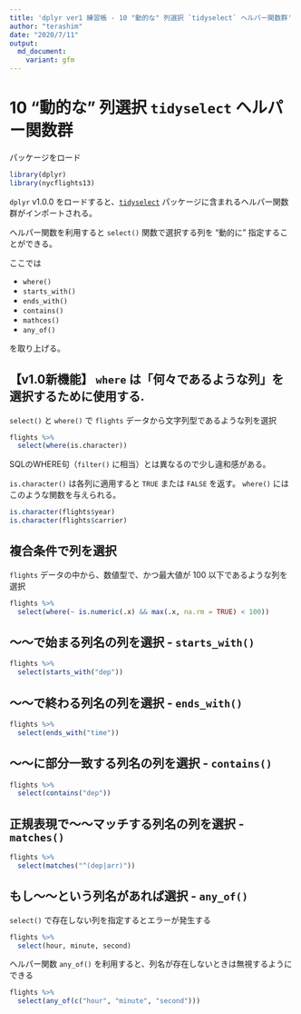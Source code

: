 ```yaml
---
title: 'dplyr ver1 練習帳 - 10 "動的な" 列選択 `tidyselect` ヘルパー関数群'
author: "terashim"
date: "2020/7/11"
output:
  md_document:
    variant: gfm
---
```


# 10 "動的な" 列選択 `tidyselect` ヘルパー関数群

パッケージをロード

```r
library(dplyr)
library(nycflights13)
```


`dplyr` v1.0.0 をロードすると、[`tidyselect`](https://tidyselect.r-lib.org/) パッケージに含まれるヘルパー関数群がインポートされる。

ヘルパー関数を利用すると `select()` 関数で選択する列を "動的に" 指定することができる。

ここでは

- `where()`
- `starts_with()`
- `ends_with()`
- `contains()`
- `mathces()`
- `any_of()`

を取り上げる。


## 【v1.0新機能】 `where` は「何々であるような列」を選択するために使用する.

`select()` と `where()` で `flights` データから文字列型であるような列を選択

```r
flights %>% 
  select(where(is.character))
```

SQLのWHERE句（`filter()` に相当）とは異なるので少し違和感がある。

`is.character()` は各列に適用すると `TRUE` または `FALSE` を返す。 `where()` にはこのような関数を与えられる。

```r
is.character(flights$year)
is.character(flights$carrier)
```

## 複合条件で列を選択

`flights` データの中から、数値型で、かつ最大値が 100 以下であるような列を選択

```r
flights %>% 
  select(where(~ is.numeric(.x) && max(.x, na.rm = TRUE) < 100))
```

## 〜〜で始まる列名の列を選択 - `starts_with()`

```r
flights %>% 
  select(starts_with("dep"))
```

## 〜〜で終わる列名の列を選択 - `ends_with()`

```r
flights %>% 
  select(ends_with("time"))
```

## 〜〜に部分一致する列名の列を選択 - `contains()`

```r
flights %>% 
  select(contains("dep"))
```

## 正規表現で〜〜マッチする列名の列を選択 - `matches()`

```r
flights %>% 
  select(matches("^(dep|arr)"))
```
## もし〜〜という列名があれば選択 - `any_of()`

`select()` で存在しない列を指定するとエラーが発生する

```r
flights %>% 
  select(hour, minute, second)
```

ヘルパー関数 `any_of()` を利用すると、列名が存在しないときは無視するようにできる

```r
flights %>% 
  select(any_of(c("hour", "minute", "second")))
```
